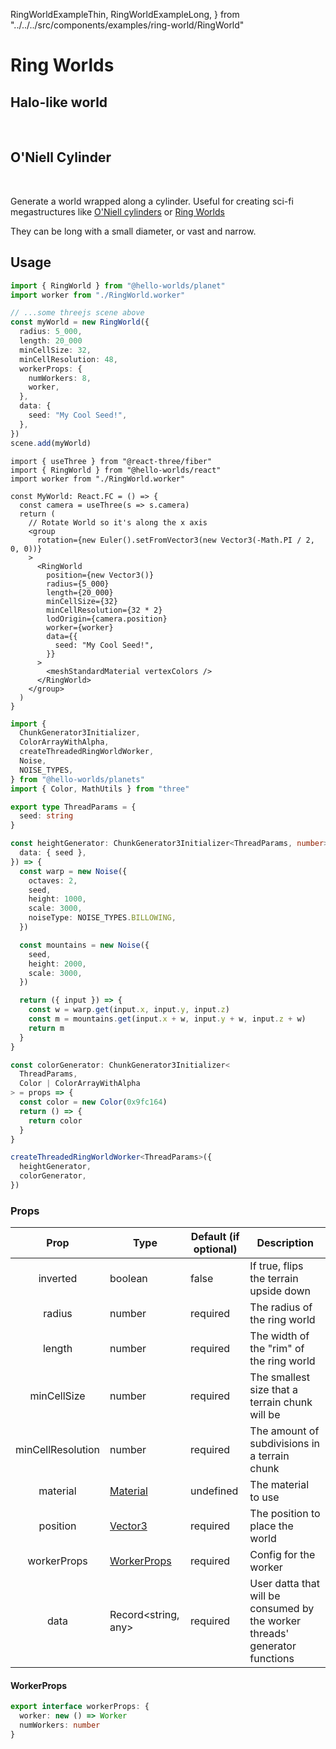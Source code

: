   RingWorldExampleThin,
  RingWorldExampleLong,
} from "../../../src/components/examples/ring-world/RingWorld"

# Ring Worlds

## Halo-like world

<RingWorldExampleThin />
<br />

## O'Niell Cylinder

<RingWorldExampleLong />
<br />

Generate a world wrapped along a cylinder. Useful for creating sci-fi
megastructures like [O'Niell
cylinders](https://en.wikipedia.org/wiki/O%27Neill_cylinder) or [Ring
Worlds](https://en.wikipedia.org/wiki/Ringworld)

They can be long with a small diameter, or vast and narrow.

## Usage

<Tabs>
<TabItem value="ts" label="Three.js">

```ts
import { RingWorld } from "@hello-worlds/planet"
import worker from "./RingWorld.worker"

// ...some threejs scene above
const myWorld = new RingWorld({
  radius: 5_000,
  length: 20_000
  minCellSize: 32,
  minCellResolution: 48,
  workerProps: {
    numWorkers: 8,
    worker,
  },
  data: {
    seed: "My Cool Seed!",
  },
})
scene.add(myWorld)
```

</TabItem>
<TabItem value="jsx" label="React">

```tsx
import { useThree } from "@react-three/fiber"
import { RingWorld } from "@hello-worlds/react"
import worker from "./RingWorld.worker"

const MyWorld: React.FC = () => {
  const camera = useThree(s => s.camera)
  return (
    // Rotate World so it's along the x axis
    <group
      rotation={new Euler().setFromVector3(new Vector3(-Math.PI / 2, 0, 0))}
    >
      <RingWorld
        position={new Vector3()}
        radius={5_000}
        length={20_000}
        minCellSize={32}
        minCellResolution={32 * 2}
        lodOrigin={camera.position}
        worker={worker}
        data={{
          seed: "My Cool Seed!",
        }}
      >
        <meshStandardMaterial vertexColors />
      </RingWorld>
    </group>
  )
}
```

</TabItem>
<TabItem value="worker" label="RingWorld.worker.ts">

```ts
import {
  ChunkGenerator3Initializer,
  ColorArrayWithAlpha,
  createThreadedRingWorldWorker,
  Noise,
  NOISE_TYPES,
} from "@hello-worlds/planets"
import { Color, MathUtils } from "three"

export type ThreadParams = {
  seed: string
}

const heightGenerator: ChunkGenerator3Initializer<ThreadParams, number> = ({
  data: { seed },
}) => {
  const warp = new Noise({
    octaves: 2,
    seed,
    height: 1000,
    scale: 3000,
    noiseType: NOISE_TYPES.BILLOWING,
  })

  const mountains = new Noise({
    seed,
    height: 2000,
    scale: 3000,
  })

  return ({ input }) => {
    const w = warp.get(input.x, input.y, input.z)
    const m = mountains.get(input.x + w, input.y + w, input.z + w)
    return m
  }
}

const colorGenerator: ChunkGenerator3Initializer<
  ThreadParams,
  Color | ColorArrayWithAlpha
> = props => {
  const color = new Color(0x9fc164)
  return () => {
    return color
  }
}

createThreadedRingWorldWorker<ThreadParams>({
  heightGenerator,
  colorGenerator,
})
```

</TabItem>
</Tabs>

### Props

|       Prop        | Type                                                            | Default (if optional) | Description                                                                 |
| :---------------: | --------------------------------------------------------------- | --------------------- | --------------------------------------------------------------------------- |
|     inverted      | boolean                                                         | false                 | If true, flips the terrain upside down                                      |
|      radius       | number                                                          | required              | The radius of the ring world                                                |
|      length       | number                                                          | required              | The width of the "rim" of the ring world                                    |
|    minCellSize    | number                                                          | required              | The smallest size that a terrain chunk will be                              |
| minCellResolution | number                                                          | required              | The amount of subdivisions in a terrain chunk                               |
|     material      | [Material](https://threejs.org/docs/#api/en/materials/Material) | undefined             | The material to use                                                         |
|     position      | [Vector3](https://threejs.org/docs/?q=vect#api/en/math/Vector3) | required              | The position to place the world                                             |
|    workerProps    | [WorkerProps](#workerprops)                                     | required              | Config for the worker                                                       |
|       data        | Record<string, any>                                             | required              | User datta that will be consumed by the worker threads' generator functions |

#### WorkerProps

```typescript
export interface workerProps: {
  worker: new () => Worker
  numWorkers: number
}
```
